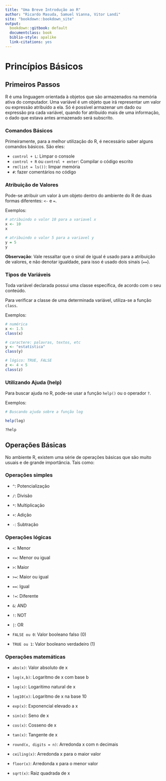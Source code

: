 ---
title: "Uma Breve Introdução ao R"
author: "Ricardo Masuda, Samuel Vianna, Vitor Landi"
site: "bookdown::bookdown_site"
output:
  bookdown::gitbook: default
  documentclass: book
  biblio-style: apalike
  link-citations: yes
---

# Princípios Básicos

## Primeiros Passos

R é uma linguagem orientada à objetos que são armazenados na memória ativa do computador.
Uma variável é um objeto que irá representar um valor ou expressão atribuído a ela. Só é possível
armazenar um dado ou expressão pra cada variável, quando for atribuído mais de uma informação,
o dado que estava antes armazenado será subscrito.


### Comandos Básicos

Primeiramente, para a melhor utilização do R, é necessário saber alguns comandos básicos. São eles:

- `control + L`: Limpar o console
- `control + R` ou `control + enter`: Compilar o código escrito
- `rm(list = ls())`: limpar memória
- `#`: fazer comentários no código

### Atribuição de Valores

Pode-se atribuir um valor à um objeto dentro do ambiente do R de duas formas diferentes: `<-` e `=`.

Exemplos:
```{r}
# atribuindo o valor 10 para a variavel x
x <- 10
x

# atribuindo o valor 5 para a variavel y
y = 5
y
```
**Observação**: Vale ressaltar que o sinal de igual é usado para a atribuição de valores, e não denotar igualdade, para isso é usado dois sinais (`==`).

### Tipos de Variáveis

Toda variável declarada possui uma classe específica, de acordo com o seu conteúdo.

Para verificar a classe de uma determinada variável, utiliza-se a função `class`.

Exemplos:
```{r}
# numérica
x <- 1.5
class(x)

# caractere: palavras, textos, etc
y <- "estatística"
class(y)

# lógico: TRUE, FALSE
z <- 4 < 5
class(z)
```


### Utilizando Ajuda (help)

Para buscar ajuda no R, pode-se usar a função `help()` ou o operador `?`.

Exemplos:
```{r,eval = F}
# Buscando ajuda sobre a função log

help(log)

?help

```


## Operações Básicas

No ambiente R, existem uma série de operações básicas que são muito usuais e de grande importância.
Tais como:


### Operações simples

- `^`:  Potencialização

- `/`:  Divisão

- `*`: Multiplicação

- `+`: Adição

- `-`: Subtração

### Operações lógicas

- `<`: Menor

- `<=`: Menor ou igual

- `>`: Maior

- `>=`: Maior ou igual

- `==`: Igual

- `!=`: Diferente

- `&`: AND

- `!`: NOT

- `|`: OR

- `FALSE ou 0`: Valor booleano falso (0)

- `TRUE ou 1`: Valor booleano verdadeiro (1)


### Operações matemáticas

- `abs(x)`: Valor absoluto de x

- `log(x,b)`: Logaritmo de x com base b

- `log(x)`: Logaritimo natural de x

- `log10(x)`: Logaritmo de x na base 10

- `exp(x)`: Exponencial elevado a x

- `sin(x)`: Seno de x

- `cos(x)`: Cosseno de x

- `tan(x)`: Tangente de x

- `round(x, digits = n)`: Arredonda x com n decimais

- `ceiling(x)`: Arredonda x para o maior valor

- `floor(x)`: Arredonda x para o menor valor

- `sqrt(x)`: Raiz quadrada de x


